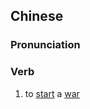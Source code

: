==Chinese==
{{zh-forms|s=开仗}}

===Pronunciation===
{{zh-pron
|m=kāizhàng
|cat=v
}}

===Verb===
{{zh-verb}}

# to [[start]] a [[war]]